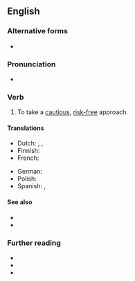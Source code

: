 ==English==

===Alternative forms===
* {{alter|en|play safe}}

===Pronunciation===
* {{audio|en|En-au-play it safe.ogg|Audio (AU)}}

===Verb===
{{en-verb|*}}

# To take a [[cautious]], [[risk-free]] approach.
#: {{uxi|en|Deciding to '''play it safe''', he joined his father's accounting firm rather than pursue an acting career.}}
#: {{ant|en|[[go]] [[all in]]}}

====Translations====
{{trans-top|take a cautious, risk-free approach}}
* Dutch: {{t|nl|op zeker spelen}}, {{t|nl|op veilig spelen}}, {{t|nl|het zekere voor het onzekere nemen}}
* Finnish: {{t|fi|pelata varman päälle}}
* French: {{t|fr|jouer petit bras}}
{{trans-mid}}
* German: {{t+|de|auf Nummer sicher gehen}}
* Polish: {{t+|pl|dmuchać na zimne|impf}}
* Spanish: {{t|es|jugar a lo seguro}}, {{t|es|curarse en salud}}
{{trans-bottom}}

====See also====
* {{l|en|hedge one's bets}}
* {{l|en|on the safe side}}

===Further reading===
* {{R:Lexico}}
* {{R:Cambridge}}
* {{R:MWO}}